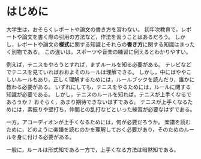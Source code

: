 # はじめに {#introduction}

大学生は，おそらくレポートや論文の書き方を習わない。
初年次教育で，レポートや論文を書く際の引用の方法など，作法を習うことはあるだろう。
しかし，レポートや論文の**様式**に関する知識とそれらの**書き方**に関する知識はまったく別物である。
この違いは，スポーツや音楽の練習に例えるとわかりやすい。

例えば，テニスをやろうとすれば，まずルールを知る必要がある。
テレビなどでテニスを見ていればおおよそのルールは理解できる。
しかし，中にはややこしいルールもあり，正しく理解するためには，ルールブックを読んだり，誰かに教わる必要がある。
いずれにしても，テニスをやるためには，ルールに関する知識が必要である。
しかし，テニスのルールを知れば，テニスが上手くなるであろうか？
おそらく，あまり期待できないはずである。
テニスが上手くなるためには，素振りや壁打ち，仲間との乱打などといった練習が必要なはずである。

一方，アコーディオンが上手くなるためには，何が必要だろうか。
楽譜を読むために，どのように楽譜を読むのかを理解しておく必要があり，そのためのルールを身に付ける必要がある。


一般に，ルールは形式知である一方で，上手くなる方法は暗黙知である。
